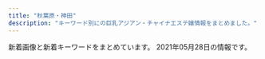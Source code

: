 ```yaml
---
title: "秋葉原・神田"
description: "キーワード別にの巨乳アジアン・チャイナエステ嬢情報をまとめました。"
---
```


新着画像と新着キーワードをまとめています。
2021年05月28日の情報です。

<DmmAffiliateIns />
<KeywordTable
  shops={
    [
    {
        "img_links": [
            "http://esthe-aroma.pink/img/cg01.jpg",
            "http://esthe-aroma.pink/img/m1.jpg",
            "http://esthe-aroma.pink/img/cg011.jpg",
            "http://esthe-aroma.pink/img/m60.jpg",
            "http://esthe-aroma.pink/img/cg07.jpg",
            "http://esthe-aroma.pink/img/cg02.jpg",
            "http://esthe-aroma.pink/img/no.png",
            "http://esthe-aroma.pink/img/cg06.jpg",
            "http://esthe-aroma.pink/img/m5.jpg",
            "http://esthe-aroma.pink/img/cg05.jpg",
            "http://esthe-aroma.pink/img/stan.png",
            "http://esthe-aroma.pink/img/fla.jpg",
            "http://esthe-aroma.pink/img/top.jpg",
            "http://esthe-aroma.pink/img/m3.jpg",
            "http://esthe-aroma.pink/img/m4.jpg",
            "http://esthe-aroma.pink/img/m20.jpg",
            "http://esthe-aroma.pink/img/cg04.jpg",
            "http://esthe-aroma.pink/img/m6.jpg",
            "http://esthe-aroma.pink/img/noo.png",
            "http://esthe-aroma.pink/img/m30.jpg",
            "http://esthe-aroma.pink/img/m10.jpg",
            "http://esthe-aroma.pink/img/cg021.jpg",
            "http://esthe-aroma.pink/img/cg03.jpg",
            "http://esthe-aroma.pink/img/m2.jpg"
        ],
        "station": "JR\u795e\u7530\u99c5\u6771\u53e3",
        "name": "\u604b\u306e\u65e5",
        "url": "http://esthe-aroma.pink/",
        "keywords": {
            "E": 1,
            "C": 2,
            "D": 4,
            "86": 4,
            "87": 1,
            "85": 2
        }
    },
    {
        "station": "JR\u795e\u7530\u99c5\u6771\u53e3",
        "url": "http://iyashikukan.iyasi.me/",
        "img_links": [
            "http://iyashikukan.iyasi.me/images/ser4.jpg",
            "http://iyashikukan.iyasi.me/images/ser3.jpg",
            "http://iyashikukan.iyasi.me/layer/images/top.jpg",
            "http://iyashikukan.iyasi.me/images/staff_02.jpg",
            "http://iyashikukan.iyasi.me/layer/images/top/top_08.png",
            "http://iyashikukan.iyasi.me/images/top1.jpg",
            "http://iyashikukan.iyasi.me/images/staff_bj1.png",
            "http://iyashikukan.iyasi.me/images/staff_04.jpg",
            "http://iyashikukan.iyasi.me/layer/images/top/top_02.jpg",
            "http://iyashikukan.iyasi.me/images/s_info.png",
            "http://iyashikukan.iyasi.me/layer/images/top/top_05.jpg",
            "http://iyashikukan.iyasi.me/images/ser1.jpg",
            "http://iyashikukan.iyasi.me/layer/images/top/top_01.jpg",
            "http://iyashikukan.iyasi.me/images/staff_06.jpg",
            "http://iyashikukan.iyasi.me/images/staff_03.jpg",
            "http://iyashikukan.iyasi.me/images/1.jpg",
            "http://iyashikukan.iyasi.me/layer/images/top/top_06.jpg",
            "http://iyashikukan.iyasi.me/images/s_service.png",
            "http://iyashikukan.iyasi.me/images/wenzi-staff.png",
            "http://iyashikukan.iyasi.me/images/top2.jpg",
            "http://iyashikukan.iyasi.me/images/staff_bj4.png",
            "http://iyashikukan.iyasi.me/images/info.png",
            "http://iyashikukan.iyasi.me/layer/images/top/top_03.jpg",
            "http://iyashikukan.iyasi.me/images/ser2.jpg",
            "http://iyashikukan.iyasi.me/layer/images/top/top_04.jpg"
        ],
        "name": "\u7652\u3057\u7a7a\u9593",
        "keywords": {
            "85": 3,
            "89": 3,
            "86": 3,
            "88": 3
        }
    },
    {
        "keywords": {
            "D": 20,
            "E": 4,
            "C": 44,
            "F": 4
        },
        "station": "JR\u795e\u7530\u99c5\u5317\u53e3",
        "img_links": [
            "http://nene-kanda.net/images/share/sptel.png",
            "http://nene-kanda.net/images/topimage/topimage.jpg",
            "http://nene-kanda.net/images/4.jpg",
            "http://nene-kanda.net/images/st/st_saki.jpg",
            "http://nene-kanda.net/images/1.jpg",
            "http://nene-kanda.net/images/st/st_mirei.jpg",
            "http://nene-kanda.net/images/st/st_marumi.jpg",
            "http://nene-kanda.net/images/share/pagetop.png",
            "http://nene-kanda.net/images/st/st_hitomi.jpg",
            "http://nene-kanda.net/images/topimage/subimage.jpg",
            "http://nene-kanda.net/images/st/st_rumi.jpg",
            "http://nene-kanda.net/images/share/tel.png",
            "http://nene-kanda.net/images/2.jpg",
            "http://nene-kanda.net/images/st/st_mao.jpg",
            "http://nene-kanda.net/images/3.jpg",
            "http://nene-kanda.net/images/st/st_miki.jpg",
            "http://nene-kanda.net/images/st/st_ruru.jpg",
            "http://nene-kanda.net/images/st/st_mimi.jpg",
            "http://nene-kanda.net/images/st/st_mie.jpg"
        ],
        "name": "NeNe\uff5e\u30cd\u30cd\uff5e",
        "url": "http://nene-kanda.net/index.html"
    },
    {
        "name": "\u6e29",
        "url": "https://kanda-on.work/",
        "img_links": [
            "https://kanda-on.work/images/st/st_rara2.jpg",
            "https://kanda-on.work/images/st/st_yuri.jpg",
            "https://kanda-on.work/images/top_campaign_bottom.jpg",
            "https://kanda-on.work/images/st/st_mika2.jpg",
            "https://kanda-on.work/images/top2.png",
            "https://kanda-on.work/images/st/st_mina.jpg",
            "https://kanda-on.work/images/st/st_miki.jpg",
            "https://kanda-on.work/images/st/st_moe.jpg",
            "https://kanda-on.work/images/st/st_yuumi.jpg",
            "https://kanda-on.work/images/st/st_ako.jpg",
            "https://kanda-on.work/images/st/st_natsuko.jpg",
            "https://kanda-on.work/images/st/st_akira.jpg",
            "https://kanda-on.work/images/st/st_yuki.jpg",
            "https://kanda-on.work/images/st/st_ruru.jpg",
            "https://kanda-on.work/images/st/st_lemon.jpg",
            "https://kanda-on.work/images/st/st_kiki.jpg",
            "https://kanda-on.work/images/st/st_mika.jpg",
            "https://kanda-on.work/images/st/st_ruka.jpg",
            "https://kanda-on.work/images/st/st_rara.jpg",
            "https://kanda-on.work/images/st/st_kaori.jpg",
            "https://kanda-on.work/images/top.png",
            "https://kanda-on.work/images/st/st_arisa.jpg",
            "https://kanda-on.work/images/st/st_kana.jpg",
            "https://kanda-on.work/images/top_campaign.jpg",
            "https://kanda-on.work/images/st/st_rio.jpg",
            "https://kanda-on.work/images/st/st_haruka.jpg",
            "https://kanda-on.work/images/st/st_yuzuki.jpg",
            "https://kanda-on.work/images/st/st_koko.jpg"
        ],
        "keywords": {
            "\u4e73": 4,
            "F": 28,
            "\u5de8\u4e73": 4,
            "C": 33
        },
        "station": "JR\u795e\u7530\u99c5\u897f\u53e3"
    },
    {
        "station": "JR\u795e\u7530\u99c5\u5317\u53e3",
        "img_links": [
            "http://junpu.jpest.net/images/tiao.jpg",
            "http://junpu.jpest.net/images/footer.jpg",
            "http://junpu.jpest.net/images/telhead.jpg",
            "http://junpu.jpest.net/images/sys.png",
            "http://junpu.jpest.net/images/r4.jpg",
            "http://junpuadmin.jpest.net/uploads/2021/03/2.jpeg",
            "http://junpuadmin.jpest.net/uploads/2021/04/FF662B56-20CE-482B-9517-98A6DB2CC26A-e1619497814830.jpeg",
            "http://junpuadmin.jpest.net/uploads/2021/04/553AF37D-7AB5-42D8-81C8-0BFF8A42C3A0-e1619497784482.jpeg",
            "http://junpuadmin.jpest.net/uploads/2021/03/641F6A7D-7990-40AA-AE7C-380F7849AD7D-e1617202823729.jpeg",
            "http://junpuadmin.jpest.net/uploads/2021/05/7E5BBF8A-03C2-400D-ADFB-CD31D0419175-e1620651829966.jpeg",
            "http://junpuadmin.jpest.net/uploads/2021/03/4.jpeg",
            "http://junpuadmin.jpest.net/uploads/2021/03/7.jpeg",
            "http://junpuadmin.jpest.net/uploads/2021/03/9D21D2BE-93E6-4BA6-A5ED-CE87FADAEED5-e1617202846703.jpeg",
            "http://junpu.jpest.net/images/b1.jpg",
            "http://junpuadmin.jpest.net/uploads/2021/05/CA1470F1-778B-4224-B6DC-D7AEF7F2CD8C-e1620652051444.jpeg",
            "http://junpuadmin.jpest.net/uploads/2021/03/3-1.jpeg",
            "http://junpuadmin.jpest.net/uploads/2021/04/5958DE27-066A-4782-B520-C093141DC898.jpeg",
            "http://junpuadmin.jpest.net/uploads/2021/03/6.jpeg",
            "http://junpu.jpest.net/images/tt.jpg",
            "http://junpu.jpest.net/images/head.jpg",
            "http://junpuadmin.jpest.net/uploads/2021/05/523D3BC3-8159-4983-A1AB-E39505943B34-e1620651804304.jpeg",
            "http://junpu.jpest.net/images/telb1.jpg",
            "http://junpuadmin.jpest.net/uploads/2021/03/5.jpeg"
        ],
        "keywords": {
            "88": 2,
            "D": 2,
            "C": 3,
            "90": 1,
            "89": 1,
            "87": 1
        },
        "url": "http://junpu.jpest.net/",
        "name": "\u795e\u7530\u5b66\u5712"
    },
    {
        "url": "http://genki-morix2.asia/",
        "img_links": [
            "http://genki-morix2.asia/img/botton.png",
            "http://genki-morix2.asia/img/sta47.jpg",
            "http://genki-morix2.asia/img/i.png",
            "http://genki-morix2.asia/img/st60.jpg",
            "http://genki-morix2.asia/img/st30.jpg",
            "http://genki-morix2.asia/img/a.png",
            "http://genki-morix2.asia/img/st52.jpg",
            "http://genki-morix2.asia/img/st55.jpg",
            "http://genki-morix2.asia/img/no-photo-newface.jpg",
            "http://genki-morix2.asia/img/sta59.jpg",
            "http://genki-morix2.asia/img/Q.png",
            "http://genki-morix2.asia/img/sta55.jpg",
            "http://genki-morix2.asia/img/st59.jpg",
            "http://genki-morix2.asia/img/st47.jpg",
            "http://genki-morix2.asia/img/st16.jpg",
            "http://genki-morix2.asia/img/sta60.jpg"
        ],
        "name": "\u5143\u6c17\u30e2\u30ea\u30e2\u30ea",
        "station": "JR\u795e\u7530\u99c5\u6771\u53e3",
        "keywords": {
            "C": 9,
            "84": 2,
            "87": 7,
            "88": 3,
            "85": 3
        }
    },
    {
        "name": "\u8336\u8336",
        "url": "http://esute-kanda.tokyo/",
        "keywords": {
            "C": 24,
            "\u80f8": 2,
            "F": 15,
            "D": 12,
            "\u7206\u4e73": 4,
            "\u4e73": 5,
            "G": 4,
            "\u5de8\u4e73": 1,
            "E": 4
        },
        "station": "\u795e\u7530\u99c5\u897f\u53e3",
        "img_links": [
            "http://esute-kanda.tokyo/images/st/st_kokona.jpg",
            "http://esute-kanda.tokyo/images/st/st_moka.jpg",
            "http://esute-kanda.tokyo/images/st/st_yuuka.jpg",
            "http://esute-kanda.tokyo/images/st/st_yuki.jpg",
            "http://esute-kanda.tokyo/images/st/st_nono.jpg",
            "http://esute-kanda.tokyo/images/st/st_jennie.jpg",
            "http://esute-kanda.tokyo/images/st/st_neko.jpg",
            "http://esute-kanda.tokyo/images/st/st_kanon.jpg",
            "http://esute-kanda.tokyo/images/st/st_riko.jpg",
            "http://esute-kanda.tokyo/images/st/st_nanami.jpg",
            "http://esute-kanda.tokyo/images/st/st_ryo.jpg",
            "http://esute-kanda.tokyo/images/st/st_ran.jpg",
            "http://esute-kanda.tokyo/images/st/st_mitsu.jpg",
            "http://esute-kanda.tokyo/images/top2.png",
            "http://esute-kanda.tokyo/images/top.png",
            "http://esute-kanda.tokyo/images/st/st_mariko.jpg",
            "http://esute-kanda.tokyo/images/st/st_yuyu.jpg",
            "http://esute-kanda.tokyo/images/st/st_riri.jpg",
            "http://esute-kanda.tokyo/images/st/st_suzu.jpg",
            "http://esute-kanda.tokyo/images/st/st_sara.jpg",
            "http://esute-kanda.tokyo/images/st/st_jennie2.jpg",
            "http://esute-kanda.tokyo/images/st/st_mao.jpg",
            "http://esute-kanda.tokyo/images/access/ac_photo.jpg",
            "http://esute-kanda.tokyo/images/st/st_ayaka.jpg",
            "http://esute-kanda.tokyo/images/st/st_rui2.jpg"
        ]
    },
    {
        "station": "JR\u6d45\u8349\u6a4b\u99c5\u6771\u53e3",
        "img_links": [
            "http://www.asakusabashi-est.xyz/images/nav/lanmu-t-st.jpg",
            "http://www.asakusabashi-est.xyz/images/index-aridel_02.jpg",
            "http://www.asakusabashi-est.xyz/images/top/t2.jpg",
            "http://www.asakusabashi-est.xyz/images/staff/4/3.jpg",
            "http://www.asakusabashi-est.xyz/images/index-aridel_10.jpg",
            "http://www.asakusabashi-est.xyz/images/shop/zi2.png",
            "http://www.asakusabashi-est.xyz/images/idnex-down/index-down-if_05.jpg",
            "http://www.asakusabashi-est.xyz/images/nav/lanmu-t-sys.jpg",
            "http://www.asakusabashi-est.xyz/images/shop/zi.png",
            "http://www.asakusabashi-est.xyz/images/nav/lanmu-t-job.jpg",
            "http://www.asakusabashi-est.xyz/images/index-aridel_18.jpg",
            "http://www.asakusabashi-est.xyz/images/index-aridel_24.jpg",
            "http://www.asakusabashi-est.xyz/images/idnex-down/index-down-if_07.jpg",
            "http://www.asakusabashi-est.xyz/images/staff/6.jpg",
            "http://www.asakusabashi-est.xyz/images/staff/4/4.jpg",
            "http://www.asakusabashi-est.xyz/images/index-aridel_20.jpg",
            "http://www.asakusabashi-est.xyz/images/sys/lanmu-zi-s7.png",
            "http://www.asakusabashi-est.xyz/images/staff/2/moro/moro.jpg",
            "http://www.asakusabashi-est.xyz/images/shop/zi3.png",
            "http://www.asakusabashi-est.xyz/images/top/t3.png",
            "http://www.asakusabashi-est.xyz/images/index-aridel_07.jpg",
            "http://www.asakusabashi-est.xyz/images/shop/zi4.png",
            "http://www.asakusabashi-est.xyz/images/staff/akira.jpg",
            "http://www.asakusabashi-est.xyz/images/idnex-down/index-down-if_03.jpg",
            "http://www.asakusabashi-est.xyz/images/top/t3.jpg",
            "http://www.asakusabashi-est.xyz/images/staff/4/2.jpg",
            "http://www.asakusabashi-est.xyz/images/idnex-down/index-down-if_12.jpg"
        ],
        "name": "Oualia\u30fb\u30af\u30aa\u30ea\u30a2",
        "keywords": {
            "84": 1
        },
        "url": "http://www.asakusabashi-est.xyz/"
    },
    {
        "keywords": {},
        "url": "https://yumegokochi1.com/",
        "img_links": [
            "https://yumegokochi1.com/_src/49451706/img20200921221149975618.png",
            "https://yumegokochi1.com/_src/55217503/426fd58b-9de8-45c4-a8e1-43f1d9723af9.jpg",
            "https://yumegokochi1.com/_src/49800727/1.jpg",
            "https://yumegokochi1.com/_src/49451751/s__37707790.jpg",
            "https://yumegokochi1.com/_src/49451704/img20200921221149975618.png",
            "https://yumegokochi1.com/_src/49451708/img20200921221149975618.png",
            "https://yumegokochi1.com/_src/49451698/img20200920211111185467.png",
            "https://yumegokochi1.com/_src/49451690/tel.png",
            "https://yumegokochi1.com/_src/49451804/9dfc3519-db15-4421-9d5a-72bca41cf758.jpg",
            "https://yumegokochi1.com/_src/49451712/gettyimages-1124713982.jpg",
            "https://yumegokochi1.com/_src/49451694/img20200920141422782540.png",
            "https://yumegokochi1.com/_src/55217501/6990384c-3515-4833-8cda-d2f79c2cc75a.jpg",
            "https://yumegokochi1.com/_src/49451739/s__37322773.jpg",
            "https://yumegokochi1.com/_src/55217509/1195bb54-42ae-4ce1-a948-abcf52be2a7c.jpg",
            "https://yumegokochi1.com/_src/49451710/gettyimages-1124713982.jpg",
            "https://yumegokochi1.com/_src/55217505/2c753258-4b4a-4436-bb01-dddebc1a6933.jpg",
            "https://yumegokochi1.com/_src/55217507/214f3b06-7a93-4435-b67c-653f20247784.jpg",
            "https://yumegokochi1.com/_src/49451762/9dfc3519-db15-4421-9d5a-72bca41cf758.jpg",
            "https://yumegokochi1.com/_src/53271233/hinamatsuri.png",
            "https://yumegokochi1.com/_src/49451714/img20200920211111185467.png",
            "https://yumegokochi1.com/_src/49801147/1.jpg",
            "https://yumegokochi1.com/_src/55217511/0c95e25e-714f-4694-8eef-4c2b56b7b26d.jpg",
            "https://yumegokochi1.com/_src/49451725/img20200920211111185467.png"
        ],
        "name": "\u30d1\u30f3\u30c0\u30de\u30c3\u30b5\u30fc\u30b8",
        "station": "JR\u79cb\u8449\u539f\u99c5\u662d\u548c\u901a\u308a\u53e3"
    },
    {
        "img_links": [
            "http://loman.ies.fun/photos/sites/33/2020/03/2020032612000446.jpg",
            "http://loman.ies.fun/photos/sites/33/2020/03/2020032611581687.jpg",
            "http://loman.ies.fun/images/girl-z2.jpg",
            "http://loman.ies.fun/photos/sites/33/2020/03/2020032611522152.jpg",
            "http://loman.ies.fun/photos/sites/33/2020/03/202003261200240.jpg",
            "http://loman.ies.fun/images/girl-z1.jpg",
            "http://loman.ies.fun/photos/sites/33/2020/03/2020032611511046.jpg",
            "http://loman.ies.fun/photos/sites/33/2020/03/202003261138067.jpg",
            "http://loman.ies.fun/images/mobile.jpg",
            "http://loman.ies.fun/images/room3.jpg",
            "http://loman.ies.fun/images/room2.jpg",
            "http://loman.ies.fun/photos/sites/33/2020/03/2020032611581578.jpg",
            "http://loman.ies.fun/photos/sites/33/2020/03/2020032611565587.jpg",
            "http://loman.ies.fun/photos/sites/33/2020/03/2020032611553428.jpg",
            "http://loman.ies.fun/photos/sites/33/2020/03/2020032611562755.jpg",
            "http://loman.ies.fun/images/top.png",
            "http://loman.ies.fun/images/s_news.png",
            "http://loman.ies.fun/photos/sites/33/2020/03/2020032611584396.jpg",
            "http://loman.ies.fun/photos/sites/33/2020/03/202003261158439.jpg",
            "http://loman.ies.fun/photos/sites/33/2020/03/2020032611565613.jpg",
            "http://loman.ies.fun/photos/sites/33/2020/03/2020032611565659.jpg",
            "http://loman.ies.fun/images/s_pick.png",
            "http://loman.ies.fun/photos/sites/33/2020/03/2020032611445885.jpg",
            "http://loman.ies.fun/images/room4.jpg",
            "http://loman.ies.fun/images/s_staff.png",
            "http://loman.ies.fun/photos/sites/33/2020/03/2020032611555543.jpg",
            "http://loman.ies.fun/photos/sites/33/2020/03/2020032611443518.jpg",
            "http://loman.ies.fun/photos/sites/33/2020/08/2020081913260795.jpg",
            "http://loman.ies.fun/photos/sites/33/2020/03/2020032611445837.jpg",
            "http://loman.ies.fun/photos/sites/33/2020/03/202003261151446.jpg",
            "http://loman.ies.fun/images/room1.jpg",
            "http://loman.ies.fun/photos/sites/33/2020/03/2020032611153250.jpg"
        ],
        "keywords": {
            "C": 33,
            "83": 2,
            "89": 1,
            "E": 4,
            "87": 4,
            "88": 1,
            "D": 11,
            "86": 8,
            "85": 5
        },
        "station": "JR\u795e\u7530\u99c5\u5317\u53e3",
        "url": "http://loman.ies.fun/",
        "name": "\u30cf\u30d4\u30cd\u30b9"
    },
    {
        "img_links": [
            "http://k-cocoro.co/images/girl_01.png",
            "http://k-cocoro.co/images/s2.jpg",
            "http://k-cocoro.co/images/grande.jpg",
            "http://k-cocoro.co/images/girlx_top.png",
            "http://k-cocoro.co/images/remo.jpg",
            "http://k-cocoro.co/images/mail.png",
            "http://k-cocoro.co/images/shishu_02.jpg",
            "http://k-cocoro.co/images/001.jpg",
            "http://k-cocoro.co/images/yu.jpg",
            "http://k-cocoro.co/images/right_top.png",
            "http://k-cocoro.co/images/nei_03.png",
            "http://k-cocoro.co/images/news_top.jpg",
            "http://k-cocoro.co/images/tite-staff.png",
            "http://k-cocoro.co/images/rika.jpg",
            "http://k-cocoro.co/images/itigo1.jpg",
            "http://k-cocoro.co/images/yui.jpg",
            "http://k-cocoro.co/images/002.jpg",
            "http://k-cocoro.co/images/itigo2.jpg",
            "http://k-cocoro.co/images/ss.jpg",
            "http://k-cocoro.co/images/004.jpg",
            "http://k-cocoro.co/images/girl_03.png",
            "http://k-cocoro.co/images/pagetop.png",
            "http://k-cocoro.co/images/tite-magazine.png",
            "http://k-cocoro.co/images/mya.jpg",
            "http://k-cocoro.co/images/nei_01.png",
            "http://k-cocoro.co/images/shishu_03.jpg",
            "http://k-cocoro.co/images/003.jpg",
            "http://k-cocoro.co/images/girl_top.png",
            "http://k-cocoro.co/images/noimage.jpg",
            "http://k-cocoro.co/images/shishu_01.jpg",
            "http://k-cocoro.co/images/right_bottom.png"
        ],
        "keywords": {
            "D": 3,
            "E": 2
        },
        "url": "http://k-cocoro.co/",
        "name": "COCORO",
        "station": "JR\u795e\u7530\u99c5\u6771\u53e3"
    },
    {
        "img_links": [
            "http://belire.este.work/nav-004.png",
            "http://belire.este.work/2/uploadimg/1615207989.jpeg",
            "http://belire.este.work/nav-005.png",
            "http://belire.este.work/2/uploadimg/1610605742.jpg",
            "http://belire.este.work/nav-003.png",
            "http://belire.este.work/2/uploadimg/1610605327.jpg",
            "http://belire.este.work/nav-006.png",
            "http://belire.este.work/no.png",
            "http://belire.este.work/nav-001.png",
            "http://belire.este.work/2/uploadimg/1610605894.jpg",
            "http://belire.este.work/2/uploadimg/1610605371.jpg",
            "http://belire.este.work/2/uploadimg/1610605582.jpg",
            "http://belire.este.work/2/uploadimg/1610605808.jpg",
            "http://belire.este.work/2/uploadimg/1610605615.jpg",
            "http://belire.este.work/2/uploadimg/1610605548.jpg",
            "http://belire.este.work/2/uploadimg/1610605503.jpg",
            "http://belire.este.work/2/uploadimg/1617950122.jpg",
            "http://belire.este.work/nav-002.png",
            "http://belire.este.work/tel.png",
            "http://belire.este.work/2/uploadimg/1610605467.jpg",
            "http://belire.este.work/2/uploadimg/1610605644.jpg",
            "http://belire.este.work/s.jpg",
            "http://belire.este.work/2/uploadimg/1615208613.jpg",
            "http://belire.este.work/2/uploadimg/1610605976.jpg",
            "http://belire.este.work/2/uploadimg/1610605781.jpg"
        ],
        "name": "BELIRE \uff5e\u30d9\u30ea\u30fc\u30eb\uff5e",
        "keywords": {
            "86": 14,
            "98": 1,
            "83": 1,
            "C": 1,
            "G": 1,
            "\u30bb\u30af\u30b7\u30fc": 1,
            "D": 13
        },
        "station": "JR\u79cb\u8449\u539f\u99c5\u662d\u548c\u901a\u308a\u53e3",
        "url": "http://belire.este.work/"
    },
    {
        "url": "http://kaede.tyo.cm/",
        "name": "\u604b\u306e\u82b1",
        "img_links": [
            "http://kaede.tyo.cm/photos/sites/15/2017/07/\u5fae\u4fe1\u56fe\u7247_20170731133036.jpg",
            "http://kaede.tyo.cm/images/room3.jpg",
            "http://kaede.tyo.cm/photos/sites/15/2019/11/2019110102312976.jpg",
            "http://kaede.tyo.cm/photos/sites/15/2020/03/2020031613344696.jpg",
            "http://kaede.tyo.cm/photos/sites/15/2018/05/2018052602053211.jpg",
            "http://kaede.tyo.cm/images/mobile.png",
            "http://kaede.tyo.cm/images/top.png",
            "http://kaede.tyo.cm/images/n1.jpg",
            "http://kaede.tyo.cm/photos/sites/15/2019/07/2019072218445895.jpg",
            "http://kaede.tyo.cm/photos/sites/15/2017/11/2017112902394723.jpg",
            "http://kaede.tyo.cm/photos/sites/15/2017/12/2017121802123582.jpg",
            "http://kaede.tyo.cm/images/s_news.png",
            "http://kaede.tyo.cm/photos/sites/15/2017/04/8.jpg",
            "http://kaede.tyo.cm/photos/sites/15/2019/01/2019012110352218.jpg",
            "http://kaede.tyo.cm/photos/sites/15/2018/10/2018101210462259.jpg",
            "http://kaede.tyo.cm/photos/sites/15/2019/08/201908031036100.jpg",
            "http://kaede.tyo.cm/photos/sites/15/2018/12/2018122110282270.jpg",
            "http://kaede.tyo.cm/photos/sites/15/2018/06/2018060802410544.jpg",
            "http://kaede.tyo.cm/photos/sites/15/2018/01/2018013009203349.jpg",
            "http://kaede.tyo.cm/images/s1.png",
            "http://kaede.tyo.cm/photos/sites/15/2018/04/2018042103445537.jpg",
            "http://kaede.tyo.cm/photos/sites/15/2017/04/st4.jpg",
            "http://kaede.tyo.cm/images/s_staff.jpg",
            "http://kaede.tyo.cm/images/room4.jpg",
            "http://kaede.tyo.cm/photos/sites/15/2017/05/1.jpg",
            "http://kaede.tyo.cm/photos/sites/15/2018/07/2018070602462928.jpg",
            "http://kaede.tyo.cm/images/s_pick.png",
            "http://kaede.tyo.cm/photos/sites/15/2019/07/2019072310543855.jpg",
            "http://kaede.tyo.cm/photos/sites/15/2018/09/2018090301232862.jpg",
            "http://kaede.tyo.cm/photos/sites/15/2017/03/298510852981895493.jpg",
            "http://kaede.tyo.cm/images/s3.png",
            "http://kaede.tyo.cm/photos/sites/15/2017/05/10.jpg",
            "http://kaede.tyo.cm/photos/sites/15/2019/05/2019051510502494.jpg",
            "http://kaede.tyo.cm/photos/sites/15/2020/08/2020081913203996.jpg",
            "http://kaede.tyo.cm/photos/sites/15/2018/07/2018071202180120.jpg",
            "http://kaede.tyo.cm/images/room2.jpg",
            "http://kaede.tyo.cm/images/room1.jpg",
            "http://kaede.tyo.cm/photos/sites/15/2017/05/05.jpg",
            "http://kaede.tyo.cm/photos/sites/15/2018/03/2018032208244424.jpg",
            "http://kaede.tyo.cm/photos/sites/15/2018/07/201807050359241.jpg",
            "http://kaede.tyo.cm/photos/sites/15/2019/08/201908021145272.jpg",
            "http://kaede.tyo.cm/photos/sites/15/2019/09/2019092410360674.jpg",
            "http://kaede.tyo.cm/photos/sites/15/2018/12/2018122510575438.jpg",
            "http://kaede.tyo.cm/photos/sites/15/2018/03/2018031401333199.jpg",
            "http://kaede.tyo.cm/photos/sites/15/2017/04/03.jpg",
            "http://kaede.tyo.cm/images/n3.png",
            "http://kaede.tyo.cm/photos/sites/15/2019/11/2019110102312566.jpg",
            "http://kaede.tyo.cm/photos/sites/15/2018/12/2018122811325315.jpg",
            "http://kaede.tyo.cm/photos/sites/15/2018/09/2018092310253191.jpg",
            "http://kaede.tyo.cm/photos/sites/15/2018/12/2018122510562151.jpg"
        ],
        "keywords": {
            "D": 21,
            "85": 5,
            "E": 5,
            "86": 13,
            "87": 6,
            "C": 2,
            "\u4e73": 1,
            "84": 2,
            "90": 1,
            "88": 2,
            "F": 1
        },
        "station": "JR\u795e\u7530\u99c5\u6771\u53e3"
    },
    {
        "url": "http://xn--vckg5a9gugx77p8s4b.biz/",
        "keywords": {
            "F": 2,
            "G": 1,
            "87": 1,
            "D": 2,
            "88": 2,
            "86": 7,
            "E": 5
        },
        "name": "\u82b1\u6c34\u6728",
        "station": "JR\u79cb\u8449\u539f\u99c5\u662d\u548c\u901a\u308a\u53e3",
        "img_links": [
            "http://xn--vckg5a9gugx77p8s4b.biz/images/m10.jpg",
            "http://xn--vckg5a9gugx77p8s4b.biz/images/cg051.jpg",
            "http://xn--vckg5a9gugx77p8s4b.biz/images/cg08.jpg",
            "http://xn--vckg5a9gugx77p8s4b.biz/images/fla.jpg",
            "http://xn--vckg5a9gugx77p8s4b.biz/images/cg06.jpg",
            "http://xn--vckg5a9gugx77p8s4b.biz/images/lab.jpg",
            "http://xn--vckg5a9gugx77p8s4b.biz/images/cg02.jpg",
            "http://xn--vckg5a9gugx77p8s4b.biz/images/cg05.jpg",
            "http://xn--vckg5a9gugx77p8s4b.biz/images/cg081.jpg",
            "http://xn--vckg5a9gugx77p8s4b.biz/images/cg101.jpg",
            "http://xn--vckg5a9gugx77p8s4b.biz/images/m40.jpg",
            "http://xn--vckg5a9gugx77p8s4b.biz/images/ret1.jpg",
            "http://xn--vckg5a9gugx77p8s4b.biz/images/cg021.jpg",
            "http://xn--vckg5a9gugx77p8s4b.biz/images/rot.jpg",
            "http://xn--vckg5a9gugx77p8s4b.biz/images/cg10.jpg",
            "http://xn--vckg5a9gugx77p8s4b.biz/images/t5.jpg",
            "http://xn--vckg5a9gugx77p8s4b.biz/images/top.jpg",
            "http://xn--vckg5a9gugx77p8s4b.biz/images/m20.jpg",
            "http://xn--vckg5a9gugx77p8s4b.biz/images/no.png",
            "http://xn--vckg5a9gugx77p8s4b.biz/images/t3.jpg",
            "http://xn--vckg5a9gugx77p8s4b.biz/images/t4.jpg",
            "http://xn--vckg5a9gugx77p8s4b.biz/images/cg03.jpg",
            "http://xn--vckg5a9gugx77p8s4b.biz/images/ltb.jpg",
            "http://xn--vckg5a9gugx77p8s4b.biz/images/act.jpg",
            "http://xn--vckg5a9gugx77p8s4b.biz/images/cg07.jpg",
            "http://xn--vckg5a9gugx77p8s4b.biz/images/line.png",
            "http://xn--vckg5a9gugx77p8s4b.biz/images/cg041.jpg",
            "http://xn--vckg5a9gugx77p8s4b.biz/images/cg09.jpg",
            "http://xn--vckg5a9gugx77p8s4b.biz/images/cg061.jpg",
            "http://xn--vckg5a9gugx77p8s4b.biz/images/cg01.jpg",
            "http://xn--vckg5a9gugx77p8s4b.biz/images/m50.jpg",
            "http://xn--vckg5a9gugx77p8s4b.biz/images/t1.jpg",
            "http://xn--vckg5a9gugx77p8s4b.biz/images/ret.jpg",
            "http://xn--vckg5a9gugx77p8s4b.biz/images/m60.jpg",
            "http://xn--vckg5a9gugx77p8s4b.biz/images/m30.jpg",
            "http://xn--vckg5a9gugx77p8s4b.biz/images/cg091.jpg",
            "http://xn--vckg5a9gugx77p8s4b.biz/images/t2.jpg",
            "http://xn--vckg5a9gugx77p8s4b.biz/images/cg04.jpg"
        ]
    },
    {
        "name": "\u5143\u6c17\u5802\uff5e\u3052\u3093\u304d\u3069\u3046\uff5e",
        "station": "JR\u795e\u7530\u99c5\u897f\u53e3",
        "img_links": [
            "http://genkidou.work/sp/img/t-r.jpg",
            "http://genkidou.work/sp/img/sch.jpg",
            "http://genkidou.work/img/fla.jpg",
            "http://genkidou.work/sp/img/time.jpg",
            "http://genkidou.work/img/acc1.jpg",
            "http://genkidou.work/img/sta10.jpg",
            "http://genkidou.work/img/head.jpg",
            "http://genkidou.work/sp/img/cam.jpg",
            "http://genkidou.work/sp/img/acc1.jpg",
            "http://genkidou.work/img/koko_468x60.png",
            "http://genkidou.work/sp/img/p20.jpg",
            "http://genkidou.work/img/sta27.jpg",
            "http://genkidou.work/img/sta20.jpg",
            "http://genkidou.work/img/acc3.jpg",
            "http://genkidou.work/img/acc4.jpg",
            "http://genkidou.work/sp/img/acc2.jpg",
            "http://genkidou.work/sp/img/pic.jpg",
            "http://genkidou.work/img/sta6.jpg",
            "http://genkidou.work/img/s1.jpg",
            "http://genkidou.work/sp/img/p10.jpg",
            "http://genkidou.work/img/st20.jpg",
            "http://genkidou.work/sp/img/t-a.jpg",
            "http://genkidou.work/img/acc5.jpg",
            "http://genkidou.work/sp/img/acc6.jpg",
            "http://genkidou.work/img/st011.jpg",
            "http://genkidou.work/sp/img/st27.jpg",
            "http://genkidou.work/sp/img/koko_234x60.png",
            "http://genkidou.work/sp/img/st23.jpg",
            "http://genkidou.work/img/s5.jpg",
            "http://genkidou.work/img/st16.jpg",
            "http://genkidou.work/img/st6.jpg",
            "http://genkidou.work/img/sta23.jpg",
            "http://genkidou.work/img/st22.jpg",
            "http://genkidou.work/sp/img/st22.jpg",
            "http://genkidou.work/img/fla-1.jpg",
            "http://genkidou.work/img/st010.jpg",
            "http://genkidou.work/img/acc6.jpg",
            "http://genkidou.work/sp/img/tel.jpg",
            "http://genkidou.work/img/st2.jpg",
            "http://genkidou.work/img/st0011.jpg",
            "http://genkidou.work/sp/img/st16.jpg",
            "http://genkidou.work/img/st27.jpg",
            "http://genkidou.work/img/acc2.jpg",
            "http://genkidou.work/sp/img/t-o.jpg",
            "http://genkidou.work/sp/img/t-s.jpg",
            "http://genkidou.work/sp/img/st10.jpg",
            "http://genkidou.work/sp/img/tit.jpg",
            "http://genkidou.work/sp/img/sys.jpg",
            "http://genkidou.work/sp/img/t-t.jpg",
            "http://genkidou.work/img/fla-3.jpg",
            "http://genkidou.work/img/sta2.jpg",
            "http://genkidou.work/img/fla-2.jpg",
            "http://genkidou.work/img/sta22.jpg",
            "http://genkidou.work/img/mo.png",
            "http://genkidou.work/sp/img/st2.jpg",
            "http://genkidou.work/sp/img/acc5.jpg",
            "http://genkidou.work/img/body2.jpg",
            "http://genkidou.work/sp/img/st6.jpg",
            "http://genkidou.work/sp/img/st11.jpg",
            "http://genkidou.work/sp/img/pc.jpg",
            "http://genkidou.work/img/sta11.jpg",
            "http://genkidou.work/img/st23.jpg",
            "http://genkidou.work/sp/img/st20.jpg",
            "http://genkidou.work/img/s4.jpg",
            "http://genkidou.work/sp/img/add.jpg",
            "http://genkidou.work/img/botton.jpg",
            "http://genkidou.work/img/sta16.jpg",
            "http://genkidou.work/sp/img/botton.jpg",
            "http://genkidou.work/sp/img/p27.jpg",
            "http://genkidou.work/sp/img/acc3.jpg",
            "http://genkidou.work/sp/img/acc4.jpg",
            "http://genkidou.work/sp/img/info.jpg",
            "http://genkidou.work/img/s2.jpg"
        ],
        "keywords": {
            "E": 2,
            "87": 6,
            "H": 1,
            "91": 5,
            "86": 4,
            "D": 10,
            "85": 1,
            "88": 6,
            "F": 8,
            "C": 16
        },
        "url": "http://genkidou.work/"
    },
    {
        "station": "JR\u795e\u7530\u99c5\u5317\u53e3",
        "name": "\u5065\u5eb7\u574a",
        "url": "http://kenkoubo.link",
        "keywords": {
            "90": 2,
            "D": 6,
            "C": 8,
            "85": 2,
            "86": 2,
            "89": 4,
            "88": 4
        },
        "img_links": [
            "http://kenkoubo.link/wp-content/themes/template-salon2/images/pickup-frame.png",
            "http://kenkoubo.link/wp-content/themes/template-salon2/images/info.png",
            "http://kenkoubo.link/wp-content/uploads/2017/03/05a.jpg",
            "http://kenkoubo.link/wp-content/uploads/2020/11/yuko_image_syusei-1.jpg",
            "http://es-tsudanuma.com/wp-content/uploads/2016/10/massage-de_88_31.jpg",
            "http://kenkoubo.link/wp-content/themes/template-salon2/images/news-ttl.png",
            "http://kenkoubo.link/wp-content/uploads/2017/03/05-1-250x375.jpg",
            "http://kenkoubo.link/wp-content/uploads/2017/03/03-1-250x375.jpg",
            "http://kenkoubo.link/wp-content/uploads/2017/03/03-1.jpg",
            "http://kenkoubo.link/wp-content/themes/template-salon2/images/camp-bnr2.png",
            "http://kenkoubo.link/wp-content/themes/template-salon2/images/camp-bnr.png",
            "http://kenkoubo.link/wp-content/themes/template-salon2/images/camp-bnr4.png",
            "http://kenkoubo.link/wp-content/uploads/2021/03/ayaka_01-900x1201.jpeg",
            "http://kenkoubo.link/wp-content/themes/template-salon2/images/03.jpg",
            "https://www.mens-anavi.com/img/mens-esthe1.png",
            "http://kenkoubo.link/wp-content/themes/template-salon2/images/camp-bnr3.png",
            "http://kenkoubo.link/wp-content/themes/template-salon2/images/telm.png",
            "http://kenkoubo.link/wp-content/uploads/2019/05/ai_image_1_syusei-250x375.jpeg",
            "http://kenkoubo.link/wp-content/uploads/2017/03/08-2.jpg",
            "http://kenkoubo.link/wp-content/uploads/2017/03/05-1.jpg",
            "http://kenkoubo.link/wp-content/uploads/2021/03/ayaka_4-300x400.jpeg",
            "http://kenkoubo.link/wp-content/themes/template-salon2/images/slider1.jpg",
            "http://kenkoubo.link/wp-content/uploads/2019/05/rin_image_1_syusei-250x375.jpeg",
            "http://kenkoubo.link/wp-content/uploads/2017/03/08a.jpg",
            "http://kenkoubo.link/wp-content/uploads/2019/05/ai_image_1_syusei-900x1600.jpeg",
            "http://kenkoubo.link/wp-content/themes/template-salon2/images/pickup-ttl.png",
            "http://kenkoubo.link/wp-content/uploads/2017/03/05.jpg",
            "http://kenkoubo.link/wp-content/uploads/2017/03/08-250x375.jpg",
            "http://kenkoubo.link/wp-content/themes/template-salon2/images/08.jpg",
            "http://kenkoubo.link/wp-content/uploads/2017/03/07-1.jpg",
            "http://kenkoubo.link/wp-content/uploads/2020/11/yuko_image_syusei-1-250x375.jpg",
            "http://kenkoubo.link/wp-content/uploads/2017/03/08.jpg",
            "http://kenkoubo.link/wp-content/uploads/2017/03/09.jpg",
            "http://kenkoubo.link/wp-content/themes/template-salon2/images/info2.png",
            "http://kenkoubo.link/wp-content/uploads/2021/03/ayaka_01-250x375.jpeg",
            "http://kenkoubo.link/wp-content/themes/template-salon2/images/05.jpg",
            "http://kenkoubo.link/wp-content/uploads/2021/03/ayaka_4.jpeg",
            "http://kenkoubo.link/wp-content/uploads/2019/05/rin_image_1_syusei-900x1600.jpeg"
        ]
    },
    {
        "keywords": {
            "87": 4,
            "C": 30,
            "D": 12,
            "E": 10,
            "85": 2,
            "88": 8,
            "86": 10,
            "F": 2
        },
        "url": "http://chou-massage.work/",
        "station": "JR\u795e\u7530\u99c5\u897f\u53e3",
        "name": "\u8776",
        "img_links": [
            "http://chou-massage.work/img/fla-3.jpg",
            "http://chou-massage.work/img/fla-2.jpg",
            "http://chou-massage.work/img/sta17.jpg",
            "http://chou-massage.work/img/sta3.jpg",
            "http://chou-massage.work/sp/img/koko_468x60.png",
            "http://chou-massage.work/img/botton.jpg",
            "http://chou-massage.work/sp/img/st1.jpg",
            "http://chou-massage.work/sp/img/fla-2.jpg",
            "http://chou-massage.work/sp/img/acc.jpg",
            "http://chou-massage.work/img/sta4.jpg",
            "http://chou-massage.work/img/acc.jpg",
            "http://chou-massage.work/sp/img/sta1.jpg",
            "http://chou-massage.work/sp/img/st12.jpg",
            "http://chou-massage.work/img/sta12.jpg",
            "http://chou-massage.work/sp/img/sta17.jpg",
            "http://chou-massage.work/img/st14.jpg",
            "http://chou-massage.work/img/st17.jpg",
            "http://chou-massage.work/sp/img/st3.jpg",
            "http://chou-massage.work/img/sta14.jpg",
            "http://chou-massage.work/sp/img/sta14.jpg",
            "http://chou-massage.work/img/st1.jpg",
            "http://chou-massage.work/sp/img/sta2.jpg",
            "http://chou-massage.work/sp/img/mo.png",
            "http://chou-massage.work/sp/img/st15.jpg",
            "http://chou-massage.work/img/sta2.jpg",
            "http://chou-massage.work/sp/img/st2.jpg",
            "http://chou-massage.work/img/nos.jpg",
            "http://chou-massage.work/sp/img/st17.jpg",
            "http://chou-massage.work/sp/img/st14.jpg",
            "http://chou-massage.work/img/sta15.jpg",
            "http://chou-massage.work/sp/img/fla-3.jpg",
            "http://chou-massage.work/img/st12.jpg",
            "http://chou-massage.work/img/koko_468x60.png",
            "http://chou-massage.work/sp/img/sta4.jpg",
            "http://chou-massage.work/img/st4.jpg",
            "http://chou-massage.work/img/mo.png",
            "http://chou-massage.work/sp/img/botton.jpg",
            "http://chou-massage.work/sp/img/sta15.jpg",
            "http://chou-massage.work/sp/img/st4.jpg",
            "http://chou-massage.work/sp/img/fla-1.jpg",
            "http://chou-massage.work/img/st2.jpg",
            "http://chou-massage.work/sp/img/nos.jpg",
            "http://chou-massage.work/sp/img/sta12.jpg",
            "http://chou-massage.work/img/fla-1.jpg",
            "http://chou-massage.work/img/sta1.jpg",
            "http://chou-massage.work/img/st15.jpg",
            "http://chou-massage.work/sp/img/sta3.jpg",
            "http://chou-massage.work/img/st3.jpg"
        ]
    },
    {
        "station": "JR\u79cb\u8449\u539f\u99c5\u662d\u548c\u901a\u308a\u53e3",
        "img_links": [
            "http://gakuen.jpest.net/images/c4.jpg",
            "http://gakuenadmin.jpest.net/uploads/2020/11/202011170741460-e1613281451949.jpg",
            "http://gakuenadmin.jpest.net/uploads/2021/03/2021032214491843-e1616424582330.jpeg",
            "http://gakuen.jpest.net/images/c6.jpg",
            "http://gakuenadmin.jpest.net/uploads/2020/11/2020111905172382.jpeg",
            "http://gakuenadmin.jpest.net/uploads/2021/05/2021051012500188-e1620651010964.jpeg",
            "http://gakuen.jpest.net/images/tel.png",
            "http://gakuenadmin.jpest.net/uploads/2021/04/2021042704423988.jpeg",
            "http://gakuenadmin.jpest.net/uploads/2021/05/2021051012493374-e1620650985115.jpeg",
            "http://gakuenadmin.jpest.net/uploads/2021/04/2021042704442715-e1619498692111.jpeg",
            "http://gakuen.jpest.net/images/c7.jpg",
            "http://gakuen.jpest.net/images/c8.jpg",
            "http://gakuen.jpest.net/images/c9.jpg",
            "http://gakuen.jpest.net/images/c5.jpg",
            "http://gakuenadmin.jpest.net/uploads/2021/02/2021021405363587.jpeg",
            "http://gakuenadmin.jpest.net/uploads/2021/01/2021013104094765.jpg",
            "http://gakuenadmin.jpest.net/uploads/2021/01/2021013104085726.jpg",
            "http://gakuenadmin.jpest.net/uploads/2020/11/2020111905143846-e1619439547290.jpeg",
            "http://gakuen.jpest.net/images/c3.jpg",
            "http://gakuenadmin.jpest.net/uploads/2020/11/g4.jpg",
            "http://gakuen.jpest.net/images/c1.jpg",
            "http://gakuenadmin.jpest.net/uploads/2020/11/2020111707403491.jpg",
            "http://gakuenadmin.jpest.net/uploads/2021/05/2021051012490765-e1620650958463.jpeg",
            "http://gakuenadmin.jpest.net/uploads/2021/04/2021042704474970.jpeg",
            "http://gakuen.jpest.net/images/c10.jpg",
            "http://gakuen.jpest.net/images/c2.jpg"
        ],
        "name": "\u5c11\u5973\u5b66\u5712",
        "url": "http://gakuen.jpest.net/",
        "keywords": {
            "89": 2,
            "F": 1,
            "C": 1,
            "E": 1,
            "88": 1
        }
    },
    {
        "keywords": {
            "D": 25,
            "C": 7,
            "E": 7
        },
        "url": "https://mizuno-koi.com/",
        "station": "JR\u795e\u7530\u99c5\u5357\u53e3",
        "img_links": [
            "https://mizuno-koi.com/wp-content/uploads/2021/03/32121mizunoko.jpg",
            "https://mizuno-koi.com/wp-content/uploads/2019/12/121mizunoko.jpg",
            "https://mizuno-koi.com/wp-content/themes/este/img/call.png",
            "https://mizuno-koi.com/wp-content/themes/este/img/1.jpg",
            "https://mizuno-koi.com/wp-content/uploads/2019/12/21897mizunoko.jpg",
            "https://mizuno-koi.com/wp-content/themes/este/img/top-img01b.png",
            "https://mizuno-koi.com/wp-content/uploads/2019/04/4567mizunoko.jpg",
            "https://mizuno-koi.com/wp-content/uploads/2019/06/WechatIMG506.jpeg",
            "https://mizuno-koi.com/wp-content/uploads/2021/03/9876543mizunoko.jpg",
            "https://mizuno-koi.com/wp-content/themes/este/img/tel_header.png",
            "https://mizuno-koi.com/wp-content/uploads/2020/01/211mizunoko.jpg",
            "https://mizuno-koi.com/wp-content/uploads/2021/05/8761iyashinoizumi.jpg",
            "https://mizuno-koi.com/wp-content/uploads/2021/03/897261mizunoko.jpg",
            "https://mizuno-koi.com/wp-content/uploads/2021/03/2111mizunoko.jpg",
            "https://mizuno-koi.com/wp-content/uploads/2019/12/345678976mizunoko.jpg",
            "https://mizuno-koi.com/wp-content/themes/este/img/top-img03.png",
            "https://mizuno-koi.com/wp-content/themes/este/img/top-img04.png",
            "https://mizuno-koi.com/wp-content/themes/este/img/tel_footer.png",
            "https://mizuno-koi.com/wp-content/themes/este/img/top-img01a.png",
            "https://mizuno-koi.com/wp-content/themes/este/img/top-img01.png",
            "https://mizuno-koi.com/wp-content/themes/este/img/2.jpg",
            "https://mizuno-koi.com/wp-content/themes/este/img/top-img02e.png",
            "https://mizuno-koi.com/wp-content/themes/este/img/4.jpg",
            "https://mizuno-koi.com/wp-content/themes/este/img/3.jpg",
            "https://mizuno-koi.com/wp-content/uploads/2021/05/45678976mizunoko.jpg",
            "https://mizuno-koi.com/wp-content/uploads/2019/12/21mizunoko.jpg",
            "https://mizuno-koi.com/wp-content/uploads/2021/05/87652178mizunoko.jpg"
        ],
        "name": "\u6c34\u306e\u604b"
    },
    {
        "station": "\u6d45\u8349\u6a4b\u99c5",
        "keywords": {
            "84": 3,
            "87": 6,
            "86": 3,
            "E": 7,
            "85": 2,
            "D": 7,
            "C": 20,
            "88": 3
        },
        "name": "\u5922",
        "url": "http://yume-massage.info/",
        "img_links": [
            "http://yume-massage.info/img/s1.jpg",
            "http://yume-massage.info/img/xmas.png",
            "http://yume-massage.info/sp/img/t-t.jpg",
            "http://yume-massage.info/sp/img/sys.jpg",
            "http://yume-massage.info/img/sta10.jpg",
            "http://yume-massage.info/img/head2.jpg",
            "http://yume-massage.info/img/sta8.jpg",
            "http://yume-massage.info/sp/img/s9.jpg",
            "http://yume-massage.info/img/s9.jpg",
            "http://yume-massage.info/img/sta7.jpg",
            "http://yume-massage.info/img/s4.jpg",
            "http://yume-massage.info/sp/img/cam.jpg",
            "http://yume-massage.info/sp/img/s10.jpg",
            "http://yume-massage.info/sp/img/kan.jpg",
            "http://yume-massage.info/sp/img/s6.jpg",
            "http://yume-massage.info/img/st1.jpg",
            "http://yume-massage.info/sp/img/p-10.jpg",
            "http://yume-massage.info/sp/img/t-s.jpg",
            "http://yume-massage.info/sp/img/s8.jpg",
            "http://yume-massage.info/sp/img/info.jpg",
            "http://yume-massage.info/img/st6.jpg",
            "http://yume-massage.info/img/st4.jpg",
            "http://yume-massage.info/img/st2.jpg",
            "http://yume-massage.info/img/st8.jpg",
            "http://yume-massage.info/img/s6.jpg",
            "http://yume-massage.info/img/head.jpg",
            "http://yume-massage.info/sp/img/add2.jpg",
            "http://yume-massage.info/img/sta1.jpg",
            "http://yume-massage.info/sp/img/pic.jpg",
            "http://yume-massage.info/sp/img/pc.jpg",
            "http://yume-massage.info/img/st10.jpg",
            "http://yume-massage.info/img/st9.jpg",
            "http://yume-massage.info/img/mo.png",
            "http://yume-massage.info/img/botton.jpg",
            "http://yume-massage.info/img/st5.jpg",
            "http://yume-massage.info/img/s8.jpg",
            "http://yume-massage.info/sp/img/t-a.jpg",
            "http://yume-massage.info/img/s10.jpg",
            "http://yume-massage.info/img/sta4.jpg",
            "http://yume-massage.info/sp/img/t-r.jpg",
            "http://yume-massage.info/sp/img/botton.jpg",
            "http://yume-massage.info/sp/img/tel.jpg",
            "http://yume-massage.info/img/s7.jpg",
            "http://yume-massage.info/sp/img/add.jpg",
            "http://yume-massage.info/img/sta6.jpg",
            "http://yume-massage.info/sp/img/s4.jpg",
            "http://yume-massage.info/img/r9.jpg",
            "http://yume-massage.info/img/sta9.jpg",
            "http://yume-massage.info/sp/img/p-9.jpg",
            "http://yume-massage.info/sp/img/s1.jpg",
            "http://yume-massage.info/sp/img/tit.jpg",
            "http://yume-massage.info/img/nos.jpg",
            "http://yume-massage.info/img/st7.jpg",
            "http://yume-massage.info/sp/img/t-o.jpg",
            "http://yume-massage.info/sp/img/p-6.jpg",
            "http://yume-massage.info/sp/img/time.jpg",
            "http://yume-massage.info/img/kan.jpg",
            "http://yume-massage.info/sp/img/s7.jpg",
            "http://yume-massage.info/img/st3.jpg",
            "http://yume-massage.info/img/st06.jpg"
        ]
    },
    {
        "img_links": [
            "http://yuri.es-relax.info/images/hana1.jpg",
            "http://yuri.es-relax.info/gals/mimi1.jpg",
            "http://yuri.es-relax.info/images/bg_header.jpg",
            "http://yuri.es-relax.info/gals/riri1.jpg",
            "http://yuri.es-relax.info/images/nana1.jpg",
            "http://yuri.es-relax.info/images/info3.png",
            "http://yuri.es-relax.info/images/sayuri1.jpg",
            "http://yuri.es-relax.info/images/info5.jpg",
            "http://yuri.es-relax.info/images/yuyu1.jpg",
            "http://yuri.es-relax.info/images/nao1.jpg",
            "http://yuri.es-relax.info/gals/yuki1.jpg"
        ],
        "url": "http://yuri.es-relax.info/",
        "keywords": {
            "88": 2,
            "D": 12,
            "86": 14
        },
        "name": "\u767e\u5408",
        "station": "JR\u795e\u7530\u99c5\u6771\u53e3"
    },
    {
        "url": "http://www.kien-es.info/",
        "name": "\u5947\u7e01\uff5e\u304d\u3048\u3093\uff5e",
        "station": "JR\u79cb\u8449\u539f\u99c5\u96fb\u6c17\u8857\u53e3",
        "img_links": [
            "http://www.kien-es.info/sp/images/interior_t.jpg",
            "http://www.kien-es.info/sp/img/kumi1.jpg",
            "http://www.kien-es.info/sp/images/int1.jpg",
            "http://www.kien-es.info/sp/images/ac2.png",
            "http://www.kien-es.info/images/staff_t.jpg",
            "http://www.kien-es.info/img/emi.png",
            "http://www.kien-es.info/images/10.jpg",
            "http://www.kien-es.info/sp/images/staff_t.jpg",
            "http://www.kien-es.info/sp/img/kumi2.jpg",
            "http://www.kien-es.info/sp/images/sys2.jpg",
            "http://www.kien-es.info/images/14.jpg",
            "http://www.kien-es.info/images/4.jpg",
            "http://www.kien-es.info/images/int2.jpg",
            "http://www.kien-es.info/img/haruka.png",
            "http://www.kien-es.info/sp/menu/staff.jpg",
            "http://www.kien-es.info/sp/images/info.png",
            "http://www.kien-es.info/images/9.jpg",
            "http://www.kien-es.info/img/haruka1.jpg",
            "http://www.kien-es.info/sp/img/haruka1.jpg",
            "http://www.kien-es.info/sp/images/head.jpg",
            "http://www.kien-es.info/images/int1.jpg",
            "http://www.kien-es.info/images/2.jpg",
            "http://www.kien-es.info/sp/images/rec.jpg",
            "http://www.kien-es.info/images/3.jpg",
            "http://www.kien-es.info/img/kara1.jpg",
            "http://www.kien-es.info/sp/images/tel.jpg",
            "http://www.kien-es.info/images/11.jpg",
            "http://www.kien-es.info/sp/images/info_t.jpg",
            "http://www.kien-es.info/images/info.jpg",
            "http://www.kien-es.info/sp/img/emi2.jpg",
            "http://www.kien-es.info/img/kumi1.jpg",
            "http://www.kien-es.info/images/news.jpg",
            "http://www.kien-es.info/images/sys2.jpg",
            "http://www.kien-es.info/sp/images/sys3.jpg",
            "http://www.kien-es.info/images/sm.jpg",
            "http://www.kien-es.info/images/rem.png",
            "http://www.kien-es.info/img/kumi.png",
            "http://www.kien-es.info/sp/img/emi1.jpg",
            "http://www.kien-es.info/sp/images/6.jpg",
            "http://www.kien-es.info/images/1.jpg",
            "http://www.kien-es.info/img/emi1.jpg",
            "http://www.kien-es.info/sp/staff/haruka.png",
            "http://www.kien-es.info/sp/staff/yumi.png",
            "http://www.kien-es.info/images/head.jpg",
            "http://www.kien-es.info/images/mobile.jpg",
            "http://www.kien-es.info/sp/images/news.jpg",
            "http://www.kien-es.info/sp/staff/emi.png",
            "http://www.kien-es.info/sp/images/8.jpg",
            "http://www.kien-es.info/sp/img/kara2.jpg",
            "http://www.kien-es.info/img/kaori1.jpg",
            "http://www.kien-es.info/sp/images/int2.png",
            "http://www.kien-es.info/sp/img/yumi1.jpg",
            "http://www.kien-es.info/images/sys1.jpg",
            "http://www.kien-es.info/sp/images/sys4.png",
            "http://www.kien-es.info/sp/images/sys1.jpg",
            "http://www.kien-es.info/sp/images/footer.png",
            "http://www.kien-es.info/sp/images/ac1.jpg",
            "http://www.kien-es.info/img/kara.png",
            "http://www.kien-es.info/sp/images/9.jpg",
            "http://www.kien-es.info/sp/images/ac3.png",
            "http://www.kien-es.info/sp/menu/top.jpg",
            "http://www.kien-es.info/img/kara2.jpg",
            "http://www.kien-es.info/sp/staff/kumi.png",
            "http://www.kien-es.info/img/kumi2.jpg",
            "http://www.kien-es.info/images/interior_t.jpg",
            "http://www.kien-es.info/sp/images/1.jpg",
            "http://www.kien-es.info/sp/images/newsb.png",
            "http://www.kien-es.info/sp/img/kara1.jpg",
            "http://www.kien-es.info/sp/staff/kara.png",
            "http://www.kien-es.info/sp/images/3.jpg",
            "http://www.kien-es.info/img/kaori.png",
            "http://www.kien-es.info/images/12.jpg"
        ],
        "keywords": {
            "D": 3,
            "87": 2,
            "C": 2,
            "85": 2,
            "86": 1
        }
    },
    {
        "keywords": {
            "E": 12,
            "85": 8,
            "C": 15
        },
        "station": "JR\u79cb\u8449\u539f\u99c5\u662d\u548c\u901a\u308a\u53e3",
        "name": "Relife\uff5e\u30ea\u30e9\u30a4\u30d5\uff5e",
        "url": "http://relife.jpest.net/",
        "img_links": [
            "http://relife.jpest.net/images/033.jpg",
            "http://relife.jpest.net/images/mobile.jpg",
            "http://relifeadmin.jpest.net/uploads//2021/04/0632FFC8-93C8-4F1D-88BD-364C2CA3AAD9-e1619436169369.jpeg",
            "http://relifeadmin.jpest.net/uploads//2020/10/1A4C09F7-F63F-4224-B24D-9E199A9A4BDA.jpeg",
            "http://relife.jpest.net/images/03.jpg",
            "http://relifeadmin.jpest.net/uploads//2020/10/940B0844-F20E-4D4A-B215-E5BA5372B8E8.jpeg",
            "http://relifeadmin.jpest.net/uploads//2021/04/1.jpg",
            "http://relifeadmin.jpest.net/uploads//2020/10/D81CC5DA-612A-4552-9C4C-145DABF87A82-e1603797285723.jpeg",
            "http://relifeadmin.jpest.net/uploads//2021/01/IMG_2171.jpg",
            "http://relifeadmin.jpest.net/uploads//2021/03/31F3171B-05C9-4017-9EDC-8B1230FFFA5E-e1616413792413.jpeg",
            "http://relifeadmin.jpest.net/uploads//2021/03/7773A505-C662-4875-94B7-9CA466B80C4E-e1616411927517.jpeg",
            "http://relifeadmin.jpest.net/uploads//2020/10/5AD15672-AEE6-4A0A-9CCF-259E75905FCF-e1603711283848.jpeg",
            "http://relifeadmin.jpest.net/uploads//2020/10/03F2B47F-0310-46C6-AEDE-A8D64FCF2853.jpeg",
            "http://relifeadmin.jpest.net/uploads//2021/03/1C5F116C-58E4-4358-9BD7-1B33791B0CAA-e1616413763845.jpeg",
            "http://relifeadmin.jpest.net/uploads//2020/10/9D16F01A-1354-462D-9558-9F957927EF44.jpeg",
            "http://relifeadmin.jpest.net/uploads//2021/03/E6F9C65A-E4D0-41BD-839F-6AFE58551E3A.jpeg",
            "http://relifeadmin.jpest.net/uploads//2021/03/322B13E6-26A1-40C3-9EC9-427DE29CA167-e1619436493283.jpeg",
            "http://relife.jpest.net/images/04.jpg",
            "http://relifeadmin.jpest.net/uploads//2021/03/F6CA5A16-B99E-496D-AB73-DFFE18A4E0B9.jpeg",
            "http://relifeadmin.jpest.net/uploads//2021/03/4082C373-F43B-4FF9-9F7D-0C0C02162F15.jpeg",
            "http://relifeadmin.jpest.net/uploads//2021/03/F1762422-EC67-4A1B-A086-46A0FE212F54-e1616414141494.jpeg",
            "http://relifeadmin.jpest.net/uploads//2021/03/6A526146-BB8D-45A4-A864-42633965DBF0-e1616413783381.jpeg",
            "http://relifeadmin.jpest.net/uploads//2020/10/F908022A-9300-45F1-9C28-4A9EF0365F57.jpeg",
            "http://relifeadmin.jpest.net/uploads//2021/03/1.jpeg",
            "http://relifeadmin.jpest.net/uploads//2020/10/C74DC003-B774-4423-93B4-733B4938F550.jpeg",
            "http://relifeadmin.jpest.net/uploads//2021/03/A7B9063B-BE9C-42C3-B5B8-39B0E93D461D-e1616414911549.jpeg",
            "http://relife.jpest.net/images/tt.jpg",
            "http://relife.jpest.net/images/02.jpg"
        ]
    },
    {
        "name": "\u7652\u51e6\uff5e\u3086\u3069\u3053\u308d",
        "station": "JR\u795e\u7530\u99c5\u5317\u53e3",
        "url": "http://yudokoro.xyz/",
        "keywords": {
            "E": 54,
            "F": 27,
            "G": 27,
            "C": 54,
            "D": 297
        },
        "img_links": [
            "http://yudokoro.xyz/images/st/st_miro.jpg",
            "http://yudokoro.xyz/images/header_main_visual1.jpg",
            "http://yudokoro.xyz/images/st/st_hana.jpg",
            "http://yudokoro.xyz/images/concept.jpg",
            "http://yudokoro.xyz/images/st/st_rara.jpg",
            "http://yudokoro.xyz/images/st/st_momoka.jpg",
            "http://yudokoro.xyz/images/header_main_visual3.jpg",
            "http://yudokoro.xyz/images/header_img.png",
            "http://yudokoro.xyz/images/st/st_mimi.jpg",
            "http://yudokoro.xyz/images/st/st_hime.jpg",
            "http://yudokoro.xyz/images/st/st_narumi.jpg",
            "http://yudokoro.xyz/images/header_main_visual2.jpg",
            "http://yudokoro.xyz/images/news_image.jpg",
            "http://yudokoro.xyz/images/st/st_yumi.jpg",
            "http://yudokoro.xyz/images/st/st_ao.jpg",
            "http://yudokoro.xyz/images/st/st_yuyu.jpg",
            "http://yudokoro.xyz/images/st/st_koko.jpg",
            "http://yudokoro.xyz/images/st/st_yui.jpg",
            "http://yudokoro.xyz/images/campaign.jpg",
            "http://yudokoro.xyz/images/st/st_maya.jpg",
            "http://yudokoro.xyz/images/st/st_yaya.jpg",
            "http://yudokoro.xyz/images/st/st_rena.jpg",
            "http://yudokoro.xyz/images/st/st_ai.jpg",
            "http://yudokoro.xyz/images/st/st_miho.jpg"
        ]
    },
    {
        "keywords": {
            "89": 1,
            "D": 7,
            "G": 1,
            "86": 1,
            "F": 3,
            "87": 8,
            "E": 1,
            "90": 1,
            "88": 1
        },
        "url": "http://www.rave.masg.info/",
        "station": "JR\u79cb\u8449\u539f\u99c5\u662d\u548c\u901a\u308a\u53e3",
        "img_links": [
            "http://www.rave.masg.info/files/006-03.jpg",
            "http://www.rave.masg.info/images/shop/shop01.jpg",
            "http://www.rave.masg.info/files/019-03.jpg",
            "http://www.rave.masg.info/images/s5.jpg",
            "http://www.rave.masg.info/files/016.jpg",
            "http://www.rave.masg.info/images/shop/shop04.jpg",
            "http://www.rave.masg.info/files/006.jpg",
            "http://www.rave.masg.info/files/002.jpg",
            "http://www.rave.masg.info/images/zi_massage.png",
            "http://www.rave.masg.info/images/main_top.png",
            "http://www.rave.masg.info/images/shop/shop02.jpg",
            "http://www.rave.masg.info/images/zi_staff.png",
            "http://www.rave.masg.info/files/008-02.jpg",
            "http://www.rave.masg.info/images/s1.jpg",
            "http://www.rave.masg.info/files/016-02.jpg",
            "http://www.rave.masg.info/files/005-02.jpg",
            "http://www.rave.masg.info/files/005.jpg",
            "http://www.rave.masg.info/files/014-03.jpg",
            "http://www.rave.masg.info/files/002-03.jpg",
            "http://www.rave.masg.info/files/008.jpg",
            "http://www.rave.masg.info/images/s4.jpg",
            "http://www.rave.masg.info/files/003-02.jpg",
            "http://www.rave.masg.info/files/009-02.jpg",
            "http://www.rave.masg.info/files/002-02.jpg",
            "http://www.rave.masg.info/files/009-03.jpg",
            "http://www.rave.masg.info/files/015-02.jpg",
            "http://www.rave.masg.info/files/018-03.jpg",
            "http://www.rave.masg.info/images/main_bottom.png",
            "http://www.rave.masg.info/images/new1.png",
            "http://www.rave.masg.info/files/014.jpg",
            "http://www.rave.masg.info/files/019-02.jpg",
            "http://www.rave.masg.info/images/s3.jpg",
            "http://www.rave.masg.info/images/maga.jpg",
            "http://www.rave.masg.info/images/pick.png",
            "http://www.rave.masg.info/files/015.jpg",
            "http://www.rave.masg.info/files/003-03.jpg",
            "http://www.rave.masg.info/images/xian.png",
            "http://www.rave.masg.info/files/003.jpg",
            "http://www.rave.masg.info/files/008-03.jpg",
            "http://www.rave.masg.info/files/019.jpg",
            "http://www.rave.masg.info/files/006-02.jpg",
            "http://www.rave.masg.info/images/service.png",
            "http://www.rave.masg.info/images/new3.png",
            "http://www.rave.masg.info/images/tel.png",
            "http://www.rave.masg.info/images/shop/shop03.jpg",
            "http://www.rave.masg.info/files/017-02.jpg",
            "http://www.rave.masg.info/files/017-03.jpg",
            "http://www.rave.masg.info/files/016-03.jpg",
            "http://www.rave.masg.info/files/005-03.jpg",
            "http://www.rave.masg.info/images/s2.jpg",
            "http://www.rave.masg.info/files/009.jpg",
            "http://www.rave.masg.info/files/017.jpg",
            "http://www.rave.masg.info/files/018-02.jpg",
            "http://www.rave.masg.info/files/015-03.jpg",
            "http://www.rave.masg.info/images/infotiao1.jpg",
            "http://www.rave.masg.info/files/014-02.jpg",
            "http://www.rave.masg.info/files/018.jpg"
        ],
        "name": "RAVE \u30ec\u30a4\u30f4"
    },
    {
        "keywords": {
            "87": 1,
            "86": 3,
            "C": 15,
            "85": 4,
            "D": 4
        },
        "name": "\u96a0\u308c\u5bb6",
        "url": "http://jasmine-massage.info/",
        "station": "JR\u79cb\u8449\u539f\u99c5\u662d\u548c\u901a\u308a\u53e3",
        "img_links": [
            "http://jasmine-massage.info/i/img/sta214.jpg",
            "http://jasmine-massage.info/img/s214.jpg",
            "http://jasmine-massage.info/img/st211.jpg",
            "http://jasmine-massage.info/i/img/r2.jpg",
            "http://jasmine-massage.info/img/head.jpg",
            "http://jasmine-massage.info/i/img/r4.jpg",
            "http://jasmine-massage.info/i/img/r1.jpg",
            "http://jasmine-massage.info/img/s215.jpg",
            "http://jasmine-massage.info/img/s211.jpg",
            "http://jasmine-massage.info/img/sta213.jpg",
            "http://jasmine-massage.info/i/img/sta213.jpg",
            "http://jasmine-massage.info/img/nos.jpg",
            "http://jasmine-massage.info/img/sta214.jpg",
            "http://jasmine-massage.info/img/s213.jpg",
            "http://jasmine-massage.info/img/st213.jpg",
            "http://jasmine-massage.info/img/mo.png",
            "http://jasmine-massage.info/i/img/sta211.jpg",
            "http://jasmine-massage.info/img/sta211.jpg",
            "http://jasmine-massage.info/img/st215.jpg",
            "http://jasmine-massage.info/img/botton.jpg",
            "http://jasmine-massage.info/img/sta215.jpg",
            "http://jasmine-massage.info/img/sj.jpg",
            "http://jasmine-massage.info/i/img/st211.jpg",
            "http://jasmine-massage.info/i/img/r3.jpg",
            "http://jasmine-massage.info/img/st214.jpg",
            "http://jasmine-massage.info/i/img/sta215.jpg"
        ]
    },
    {
        "img_links": [
            "http://refresh-salon.tokyo/images/st/st_yuuna.jpg",
            "http://refresh-salon.tokyo/images/st/st_miko.jpg",
            "http://refresh-salon.tokyo/images/st/st_mei.jpg",
            "http://refresh-salon.tokyo/images/st/st_momo.jpg",
            "http://refresh-salon.tokyo/images/st/st_koko.jpg",
            "http://refresh-salon.tokyo/images/st/st_rin.jpg",
            "http://refresh-salon.tokyo/images/st/st_anna.jpg",
            "http://refresh-salon.tokyo/images/st/st_junko.jpg",
            "http://refresh-salon.tokyo/images/st/st_miya.jpg",
            "http://refresh-salon.tokyo/images/st/st_aiko.jpg",
            "http://refresh-salon.tokyo/images/st/st_saya.jpg",
            "http://refresh-salon.tokyo/images/topimage/main2.jpg",
            "http://refresh-salon.tokyo/images/st/st_mariko.jpg",
            "http://refresh-salon.tokyo/images/st/st_nana.jpg",
            "http://refresh-salon.tokyo/images/st/st_risa.jpg"
        ],
        "station": "JR\u795e\u7530\u99c5\u897f\u53e3",
        "url": "http://refresh-salon.tokyo/",
        "name": "\u3082\u307f\u697d",
        "keywords": {
            "\u4e73": 2,
            "F": 4,
            "D": 18,
            "C": 41,
            "\u5de8\u4e73": 1,
            "E": 5,
            "\u80f8": 3,
            "G": 4
        }
    },
    {
        "keywords": {
            "87": 6,
            "D": 12,
            "85": 2,
            "88": 2,
            "86": 4
        },
        "url": "http://www.lovegarden-s.info/",
        "station": "JR\u79cb\u8449\u539f\u99c5\u662d\u548c\u901a\u308a\u53e3",
        "name": "\u30e9\u30d6\u30ac\u30fc\u30c7\u30f3",
        "img_links": [
            "http://www.lovegarden-s.info/photo/201602/14547356612012610027.jpg",
            "http://www.lovegarden-s.info/photo/home/4831576458331.jpg",
            "http://www.lovegarden-s.info/img/return.png",
            "http://www.lovegarden-s.info/img/img1.png",
            "http://www.lovegarden-s.info/img/re2.png",
            "http://www.lovegarden-s.info/img/top.png",
            "http://www.lovegarden-s.info/photo/home/8901454735680.jpg",
            "http://www.lovegarden-s.info/photo/202002/1580969705245014003.jpeg",
            "http://www.lovegarden-s.info/photo/home/4141363521266.jpg",
            "http://www.lovegarden-s.info/photo/201602/1455104915985663806.jpg",
            "http://www.lovegarden-s.info/photo/201912/15764583101976861511.jpg",
            "http://www.lovegarden-s.info/photo/202001/15796781601253232552.jpg",
            "http://www.lovegarden-s.info/photo/201504/1430403080602083079.jpg",
            "http://www.lovegarden-s.info/photo/201303/13635212582036100355.jpg",
            "http://www.lovegarden-s.info/photo/home/9601430403087.jpg",
            "http://www.lovegarden-s.info/img/img2.png",
            "http://www.lovegarden-s.info/photo/home/4781579678186.jpg",
            "http://www.lovegarden-s.info/img/link.png",
            "http://www.lovegarden-s.info/photo/home/8651455104921.jpg",
            "http://www.lovegarden-s.info/img/pic_info.png",
            "http://www.lovegarden-s.info/img/info.png",
            "http://www.lovegarden-s.info/photo/home/9871580969716.jpg",
            "http://www.lovegarden-s.info/img/staff.png"
        ]
    },
    {
        "url": "http://yu-ai.work/",
        "keywords": {
            "85": 24,
            "89": 1,
            "D": 29,
            "87": 6,
            "F": 1,
            "86": 5,
            "E": 3,
            "84": 6,
            "C": 30
        },
        "station": "JR\u79cb\u8449\u539f\u99c5\u662d\u548c\u901a\u308a\u53e3",
        "name": "\u7652\u611b",
        "img_links": [
            "http://yu-ai.work/sp/img/sta12.jpg",
            "http://yu-ai.work/sp/img/sta14.jpg",
            "http://yu-ai.work/img/st00022.jpg",
            "http://yu-ai.work/sp/img/sta9.jpg",
            "http://yu-ai.work/img/st019.jpg",
            "http://yu-ai.work/img/st19.jpg",
            "http://yu-ai.work/img/st13.jpg",
            "http://yu-ai.work/img/st0013.jpg",
            "http://yu-ai.work/sp/img/pc.jpg",
            "http://yu-ai.work/sp/img/acc3.jpg",
            "http://yu-ai.work/img/st013.jpg",
            "http://yu-ai.work/img/sta23.jpg",
            "http://yu-ai.work/img/st0018.jpg",
            "http://yu-ai.work/sp/img/info.jpg",
            "http://yu-ai.work/sp/img/sta10.jpg",
            "http://yu-ai.work/sp/img/t-a.jpg",
            "http://yu-ai.work/img/sc19.jpg",
            "http://yu-ai.work/sp/img/p24.jpg",
            "http://yu-ai.work/sp/img/sta20.jpg",
            "http://yu-ai.work/img/st12.jpg",
            "http://yu-ai.work/img/sta19.jpg",
            "http://yu-ai.work/sp/img/add.jpg",
            "http://yu-ai.work/sp/img/tel.jpg",
            "http://yu-ai.work/img/st15.jpg",
            "http://yu-ai.work/img/sta17.jpg",
            "http://yu-ai.work/img/st009.jpg",
            "http://yu-ai.work/img/sc13.jpg",
            "http://yu-ai.work/img/botton.jpg",
            "http://yu-ai.work/img/st17.jpg",
            "http://yu-ai.work/img/men-es-ran.jpg",
            "http://yu-ai.work/sp/img/t-s.jpg",
            "http://yu-ai.work/img/st0012.jpg",
            "http://yu-ai.work/img/st9.jpg",
            "http://yu-ai.work/img/sta24.jpg",
            "http://yu-ai.work/img/sc20.jpg",
            "http://yu-ai.work/sp/img/botton.jpg",
            "http://yu-ai.work/img/sta12.jpg",
            "http://yu-ai.work/img/acc2.jpg",
            "http://yu-ai.work/img/sc15.jpg",
            "http://yu-ai.work/sp/img/t-o.jpg",
            "http://yu-ai.work/img/acc3.jpg",
            "http://yu-ai.work/sp/img/acc1.jpg",
            "http://yu-ai.work/img/nos.jpg",
            "http://yu-ai.work/img/sta13.jpg",
            "http://yu-ai.work/sp/img/sta17.jpg",
            "http://yu-ai.work/img/sc9.jpg",
            "http://yu-ai.work/img/sta14.jpg",
            "http://yu-ai.work/sp/img/sta23.jpg",
            "http://yu-ai.work/sp/img/sta15.jpg",
            "http://yu-ai.work/img/sc14.jpg",
            "http://yu-ai.work/sp/img/sta19.jpg",
            "http://yu-ai.work/img/st24.jpg",
            "http://yu-ai.work/sp/img/p23.jpg",
            "http://yu-ai.work/img/sta18.jpg",
            "http://yu-ai.work/img/acc1.jpg",
            "http://yu-ai.work/sp/img/sys.jpg",
            "http://yu-ai.work/img/st020.jpg",
            "http://yu-ai.work/img/sta20.jpg",
            "http://yu-ai.work/sp/img/p10.jpg",
            "http://yu-ai.work/sp/img/time.jpg",
            "http://yu-ai.work/img/st14.jpg",
            "http://yu-ai.work/img/sta22.jpg",
            "http://yu-ai.work/sp/img/t-t.jpg",
            "http://yu-ai.work/sp/img/sta18.jpg",
            "http://yu-ai.work/sp/img/tit.jpg",
            "http://yu-ai.work/sp/img/acc2.jpg",
            "http://yu-ai.work/sp/img/p18.jpg",
            "http://yu-ai.work/img/sc17.jpg",
            "http://yu-ai.work/img/st022.jpg",
            "http://yu-ai.work/img/sta15.jpg",
            "http://yu-ai.work/sp/img/cam.jpg",
            "http://yu-ai.work/img/st09.jpg",
            "http://yu-ai.work/img/st22.jpg",
            "http://yu-ai.work/img/st16.jpg",
            "http://yu-ai.work/img/sc24.jpg",
            "http://yu-ai.work/img/sc16.jpg",
            "http://yu-ai.work/sp/img/pic.jpg",
            "http://yu-ai.work/img/sc12.jpg",
            "http://yu-ai.work/img/st010.jpg",
            "http://yu-ai.work/sp/img/sta22.jpg",
            "http://yu-ai.work/sp/img/t-r.jpg",
            "http://yu-ai.work/img/sc22.jpg",
            "http://yu-ai.work/sp/img/sta13.jpg",
            "http://yu-ai.work/img/st012.jpg",
            "http://yu-ai.work/img/st014.jpg",
            "http://yu-ai.work/img/st015.jpg",
            "http://yu-ai.work/img/sta16.jpg",
            "http://yu-ai.work/img/sta9.jpg",
            "http://yu-ai.work/sp/img/sta16.jpg",
            "http://yu-ai.work/img/st10.jpg",
            "http://yu-ai.work/img/sc10.jpg",
            "http://yu-ai.work/sp/img/sta24.jpg",
            "http://yu-ai.work/img/st23.jpg",
            "http://yu-ai.work/img/fla.jpg",
            "http://yu-ai.work/img/sta10.jpg",
            "http://yu-ai.work/img/sc23.jpg",
            "http://yu-ai.work/img/head.jpg",
            "http://yu-ai.work/img/st20.jpg",
            "http://yu-ai.work/img/st0022.jpg",
            "http://yu-ai.work/img/sc18.jpg"
        ]
    },
    {
        "station": "JR\u6d45\u8349\u6a4b\u99c5\u6771\u53e3",
        "keywords": {
            "D": 10,
            "85": 1,
            "86": 4,
            "F": 1,
            "87": 5,
            "84": 1,
            "C": 19
        },
        "url": "http://x-akb.info/",
        "img_links": [
            "http://x-akb.info/img/st40.jpg",
            "http://x-akb.info/img/st0043.jpg",
            "http://x-akb.info/img/st42.jpg",
            "http://x-akb.info/img/st043.jpg",
            "http://x-akb.info/img/p-35.jpg",
            "http://x-akb.info/img/st34.jpg",
            "http://x-akb.info/img/p-44.jpg",
            "http://x-akb.info/img/t3.jpg",
            "http://x-akb.info/img/mo.png",
            "http://x-akb.info/img/st45.jpg",
            "http://x-akb.info/img/st36.jpg",
            "http://x-akb.info/img/st0035.jpg",
            "http://x-akb.info/img/bottom.png",
            "http://asakusabashi.analytics.qlook.net/counter.png",
            "http://x-akb.info/img/st44.jpg",
            "http://x-akb.info/img/p-50.jpg",
            "http://x-akb.info/img/st46.jpg",
            "http://x-akb.info/img/st035.jpg",
            "http://x-akb.info/img/p-43.jpg",
            "http://x-akb.info/img/p-42.jpg",
            "http://x-akb.info/img/nos.jpg",
            "http://x-akb.info/img/p-46.jpg",
            "http://x-akb.info/img/p-40.jpg",
            "http://x-akb.info/img/st49.jpg",
            "http://x-akb.info/img/t1.jpg",
            "http://x-akb.info/img/st50.jpg",
            "http://x-akb.info/img/p-36.jpg",
            "http://x-akb.info/img/p-45.jpg",
            "http://x-akb.info/img/p-34.jpg",
            "http://x-akb.info/img/t2.jpg",
            "http://x-akb.info/img/st35.jpg",
            "http://x-akb.info/img/p-49.jpg"
        ],
        "name": "AKB"
    }
]
}
/>
<DmmAffiliateScript />
